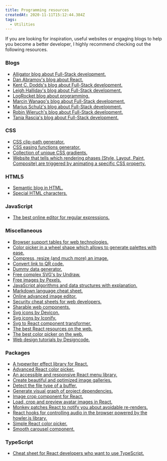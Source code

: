 ```yaml
---
title: Programming resources
createdAt: 2020-11-11T15:12:44.384Z
tags:
  - Utilities
---
```


<MDXHeadingOne />

If you are looking for inspiration, useful websites or engaging blogs to help you become a better developer, I highly recommend checking out the following resources.

### Blogs

- [Alligator blog about Full-Stack development.](https://alligator.io/)
- [Dan Abramov's blog about React.](https://overreacted.io/)
- [Kent C. Dodds's blog about Full-Stack development.](https://kentcdodds.com/blog/)
- [Leigh Halliday's blog about Full-Stack development.](https://www.leighhalliday.com/articles)
- [LogRocket blog about programming.](https://blog.logrocket.com/)
- [Marcin Wanago's blog about Full-Stack development.](https://wanago.io/)
- [Marius Schulz's blog about Full-Stack development.](https://mariusschulz.com/blog)
- [Robin Wieruch's blog about Full-Stack development.](https://www.robinwieruch.de/blog)
- [Tania Rascia's blog about Full-Stack development.](https://www.taniarascia.com/blog/)

### CSS

- [CSS clip-path generator.](https://bennettfeely.com/clippy/)
- [CSS easing functions generator.](https://easings.net/en)
- [Collection of unique CSS gradients.](https://www.gradientmagic.com/)
- [Website that tells which rendering phases (Style, Layout, Paint, Composite) are triggered by animating a specific CSS property.](https://csstriggers.com/)

### HTML5

- [Semantic blog in HTML.](https://tutorials.comandeer.pl/html5-blog.html#stopka)
- [Special HTML characters.](https://css-tricks.com/snippets/html/glyphs/)

### JavaScript

- [The best online editor for regular expressions.](https://regexr.com/)

### Miscellaneous

- [Browser support tables for web technologies.](https://caniuse.com/#home)
- [Color picker in a wheel shape which allows to generate palettes with ease.](https://color.adobe.com/create)
- [Compress, resize (and much more) an image.](https://www.iloveimg.com/)
- [Convert link to QR code.](https://link-to-qr.com/)
- [Dummy data generator.](https://mockaroo.com/)
- [Free complex SVG's by Undraw.](https://undraw.co/illustrations)
- [Free images by Pexels.](https://www.pexels.com/)
- [JavaScript algorithms and data structures with explanation.](https://github.com/trekhleb/javascript-algorithms)
- [Markdown language cheat sheet.](https://www.markdownguide.org/basic-syntax/)
- [Online advanced image editor.](https://www.photopea.com/)
- [Security cheat sheets for web developers.](https://cheatsheetseries.owasp.org/)
- [Sharable web components.](https://bit.dev/)
- [Svg icons by Devicon.](https://devicon.dev/)
- [Svg icons by Iconify.](https://iconify.design/icon-sets/)
- [Svg to React component transformer.](https://react-svgr.com/)
- [The best React resources on the web.](https://reactresources.com/)
- [The best color picker on the web.](https://htmlcolors.com/color-picker)
- [Web design tutorials by Designcode.](https://designcode.io/)

### Packages

- [A typewriter effect library for React.](https://www.npmjs.com/package/windups)
- [Advanced React color picker.](https://www.npmjs.com/package/react-color)
- [An accessible and responsive React menu library.](https://www.npmjs.com/package/@szhsin/react-menu)
- [Create beautiful and optimized image galleries.](https://www.npmjs.com/package/pro-gallery)
- [Detect the file type of a buffer.](https://www.npmjs.com/package/file-type)
- [Generate visual graph of project dependencies.](https://www.npmjs.com/package/madge)
- [Image crop component for React.](https://www.npmjs.com/package/react-easy-crop)
- [Load, crop and preview avatar images in React.](https://www.npmjs.com/package/react-avatar)
- [Monkey patches React to notify you about avoidable re-renders.](https://www.npmjs.com/package/@welldone-software/why-did-you-render)
- [React hooks for controlling audio in the browser powered by the howler.js library.](https://www.npmjs.com/package/react-use-audio-player?activeTab=readme)
- [Simple React color picker.](https://www.npmjs.com/package/react-colorful)
- [Smooth carousel component.](https://www.npmjs.com/package/@egjs/flicking)

### TypeScript

- [Cheat sheet for React developers who want to use TypeScript.](https://react-typescript-cheatsheet.netlify.app/docs/basic/setup)
